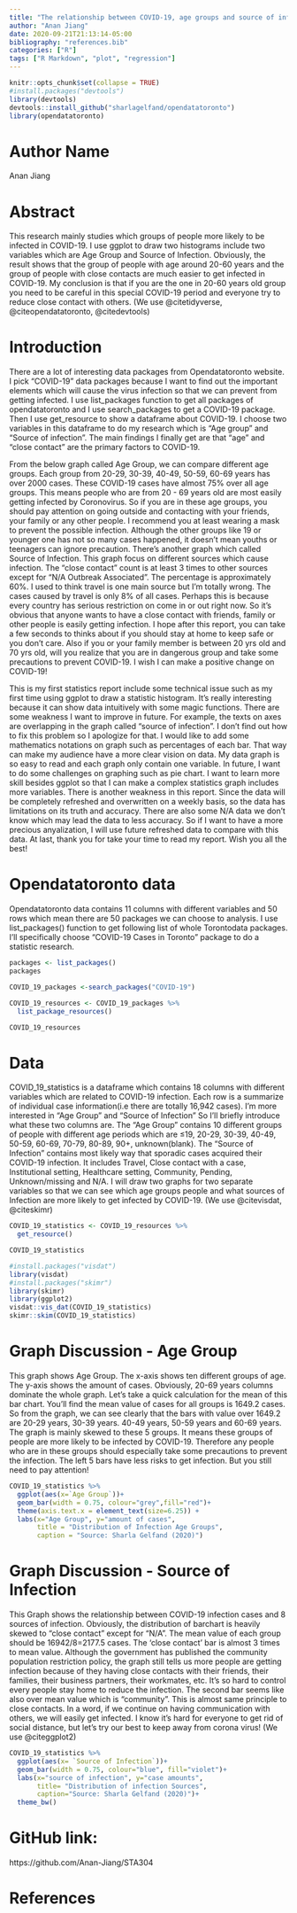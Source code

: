 ```yaml
---
title: "The relationship between COVID-19, age groups and source of infection"
author: "Anan Jiang"
date: 2020-09-21T21:13:14-05:00
bibliography: "references.bib"
categories: ["R"]
tags: ["R Markdown", "plot", "regression"]
---
```


```r
knitr::opts_chunk$set(collapse = TRUE)
#install.packages("devtools")
library(devtools)
devtools::install_github("sharlagelfand/opendatatoronto")
library(opendatatoronto)
```

# Author Name
Anan Jiang

# Abstract

This research mainly studies which groups of people more likely to be infected in COVID-19. I use ggplot to draw two histograms include two variables which are Age Group and Source of Infection. Obviously, the result shows that the group of people with age around 20-60 years and the group of people with close contacts are much easier to get infected in COVID-19. My conclusion is that if you are the one in 20-60 years old group you need to be careful in this special COVID-19 period and everyone try to reduce close contact with others.
(We use @citetidyverse, @citeopendatatoronto, @citedevtools)

# Introduction
There are a lot of interesting data packages from Opendatatoronto website. I pick "COVID-19" data packages because I want to find out the important elements which will cause the virus infection so that we can prevent from getting infected. I use list_packages function to get all packages of opendatatoronto and I use search_packages to get a COVID-19 package. Then I use get_resource to show a dataframe about COVID-19. I choose two variables in this dataframe to do my research which is "Age group" and "Source of infection". The main findings I finally get are that "age" and "close contact" are the primary factors to COVID-19. 

From the below graph called Age Group, we can compare different age groups. Each group from 20-29, 30-39, 40-49, 50-59, 60-69 years has over 2000 cases. These COVID-19 cases have almost 75% over all age groups. This means people who are from 20 - 69 years old are most easily getting infected by Coronovirus. So if you are in these age groups, you should pay attention on going outside and contacting with your friends, your family or any other people. I recommend you at least wearing a mask to prevent the possible infection. Although the other groups like 19 or younger one has not so many cases happened, it doesn't mean youths or teenagers can ignore precaution. There's another graph which called Source of Infection. This graph focus on different sources which cause infection. The "close contact" count is at least 3 times to other sources except for "N/A Outbreak Associated". The percentage is approximately 60%. I used to think travel is one main source but I'm totally wrong. The cases caused by travel is only 8% of all cases. Perhaps this is because every country has serious restriction on come in or out right now. So it's obvious that anyone wants to have a close contact with friends, family or other people is easily getting infection. I hope after this report, you can take a few seconds to thinks about if you should stay at home to keep safe or you don't care. Also if you or your family member is between 20 yrs old and 70 yrs old, will you realize that you are in dangerous group and take some precautions to prevent COVID-19. I wish I can make a positive change on COVID-19!

This is my first statistics report include some technical issue such as my first time using ggplot to draw a statistic histogram. It's really interesting because it can show data intuitively with some magic functions. There are some weakness I want to improve in future. For example, the texts on axes are overlapping in the graph called "source of infection". I don't find out how to fix this problem so I apologize for that. I would like to add some mathematics notations on graph such as percentages of each bar. That way can make my audience have a more clear vision on data. My data graph is so easy to read and each graph only contain one variable. In future, I want to do some challenges on graphing such as pie chart. I want to learn more skill besides ggplot so that I can make a complex statistics graph includes more variables. There is another weakness in this report. Since the data will be completely refreshed and overwritten on a weekly basis, so the data has limitations on its truth and accuracy. There are also some N/A data we don't know which may lead the data to less accuracy. So if I want to have a more precious anyalization, I will use future refreshed data to compare with this data. At last, thank you for take your time to read my report. Wish you all the best!


# Opendatatoronto data
  
Opendatatoronto data contains  11 columns with different variables and 50 rows which mean there are 50 packages we can choose to analysis. I use list_packages() function to get following list of whole Torontodata packages. I'll specifically choose "COVID-19 Cases in Toronto" package to do a statistic research.

```r
packages <- list_packages()
packages
```

```r
COVID_19_packages <-search_packages("COVID-19")

COVID_19_resources <- COVID_19_packages %>% 
  list_package_resources()

COVID_19_resources
```

# Data

COVID_19_statistics is a dataframe which contains 18 columns with different variables which are related to COVID-19 infection. Each row is a summarize of individual case information(i.e there are totally 16,942 cases). I'm more interested in "Age Group" and "Source of Infection" So I'll briefly introduce what these two columns are. The "Age Group" contains 10 different groups of people with different age periods which are ≤19, 20-29, 30-39, 40-49, 50-59, 60-69, 70-79, 80-89, 90+, unknown(blank). The "Source of Infection” contains most likely way that sporadic cases acquired their COVID-19 infection. It includes Travel, Close contact with a case, Institutional setting, Healthcare setting, Community, Pending, Unknown/missing and N/A. I will draw two graphs for two separate variables so that we can see which age groups people and what sources of Infection are more likely to get infected by COVID-19.
(We use @citevisdat, @citeskimr)

```r
COVID_19_statistics <- COVID_19_resources %>% 
  get_resource()

COVID_19_statistics
```

```r
#install.packages("visdat")
library(visdat)
#install.packages("skimr")
library(skimr)
library(ggplot2)
visdat::vis_dat(COVID_19_statistics)
skimr::skim(COVID_19_statistics)
```
# Graph Discussion - Age Group

This graph shows Age Group. The x-axis shows ten different groups of age. The y-axis shows the amount of cases. Obviously, 20-69 years columns dominate the whole graph. Let's take a quick calculation for the mean of this bar chart. You'll find the mean value of cases for all groups is 1649.2 cases. So from the graph, we can see clearly that the bars with value over 1649.2 are 20-29 years, 30-39 years. 40-49 years, 50-59 years and 60-69 years. The graph is mainly skewed to these 5 groups. It means these groups of people are more likely to be infected by COVID-19. Therefore any people who are in these groups should especially take some precautions to prevent the infection. The left 5 bars have less risks to get infection. But you still need to pay attention!

```r
COVID_19_statistics %>% 
  ggplot(aes(x=`Age Group`))+
  geom_bar(width = 0.75, colour="grey",fill="red")+
  theme(axis.text.x = element_text(size=6.25)) +
  labs(x="Age Group", y="amount of cases", 
       title = "Distribution of Infection Age Groups",
       caption = "Source: Sharla Gelfand (2020)")
```

# Graph Discussion - Source of Infection

This Graph shows the relationship between COVID-19 infection cases and 8 sources of infection. Obviously, the distribution of barchart is heavily skewed to "close contact" except for "N/A". The mean value of each group should be 16942/8=2177.5 cases. The 'close contact' bar is almost 3 times to mean value. Although the government has published the community population restriction policy, the graph still tells us more people are getting infection because of they having close contacts with their friends, their families, their business partners, their workmates, etc. It's so hard to control every people stay home to reduce the infection. The second bar seems like also over mean value which is "community". This is almost same principle to close contacts. In a word, if we continue on having communication with others, we will easily get infected. I know it's hard for everyone to get rid of social distance, but let's try our best to keep away from corona virus!
(We use @citeggplot2)

```r
COVID_19_statistics %>% 
  ggplot(aes(x= `Source of Infection`))+
  geom_bar(width = 0.75, colour="blue", fill="violet")+
  labs(x="source of infection", y="case amounts",
       title= "Distribution of infection Sources",
       caption="Source: Sharla Gelfand (2020)")+
  theme_bw()
```

# GitHub link:
https://github.com/Anan-Jiang/STA304

# References
